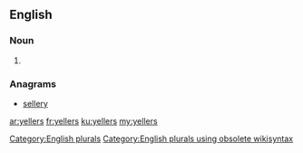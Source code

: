 ==English==

===Noun===
{{head|en}}

# {{plural of|yeller}}

===Anagrams===
* [[sellery#English|sellery]]

[[Category:English plurals]][[Category:English plurals using obsolete wikisyntax]]

[[ar:yellers]]
[[fr:yellers]]
[[ku:yellers]]
[[my:yellers]]